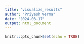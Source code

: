 ```yaml
---
title: "visualize_results"
author: "Priyesh Verma"
date: "2024-03-17"
output: html_document
---
```


```r
knitr::opts_chunk$set(echo = TRUE)
```

